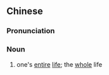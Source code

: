 ==Chinese==
{{zh-forms}}

===Pronunciation===
{{zh-pron
|c=seng4 sai3 jan4
|cat=n
}}

===Noun===
{{zh-noun}}

# {{lb|zh|Cantonese}} one's [[entire]] [[life]]; the [[whole]] life